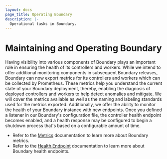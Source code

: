 ```yaml
---
layout: docs
page_title: Operating Boundary
description: |-
  Operational tasks in Boundary.
---
```


# Maintaining and Operating Boundary

Having visibility into various components of Boundary plays an important role in ensuring the health of its controllers and workers. While we intend to offer additional monitoring components in subsequent Boundary releases, Boundary can now export metrics for its controllers and workers which can be collected by Prometheus.  These metrics help you understand the current state of your Boundary deployment, thereby, enabling the diagnosis of deployed controllers and workers to help detect anomalies and mitigate. We will cover the metrics available as well as the naming and labeling standards used for the metrics exported. Additionally, we offer the ability to monitor the health of your Boundary instance with new endpoints. Once you defined a listener in our Boundary's configuration file, the controller health endpoint becomes enabled, and a health response may be configured to begin a shutdown process that's based on a configurable amount of time.

* Refer to the [Metrics](/docs/operations/metrics) documentation to learn more about Boundary metrics.
* Refer to the [Health Endpoint](/docs/operations/health) documentation to learn more about Boundary health endpoints.
